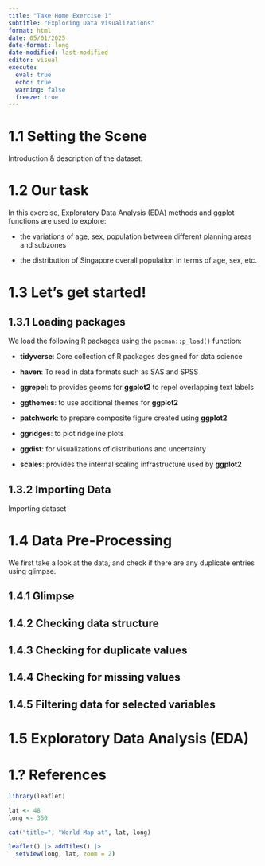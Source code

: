 ```yaml
---
title: "Take Home Exercise 1"
subtitle: "Exploring Data Visualizations"
format: html
date: 05/01/2025
date-format: long
date-modified: last-modified
editor: visual
execute:
  eval: true
  echo: true
  warning: false
  freeze: true
---
```


# 1.1 Setting the Scene

Introduction & description of the dataset.

# **1.2 Our task**

In this exercise, Exploratory Data Analysis (EDA) methods and ggplot functions are used to explore:

-   the variations of age, sex, population between different planning areas and subzones

-   the distribution of Singapore overall population in terms of age, sex, etc.

# 1.3 Let's get started!

## **1.3.1 Loading packages**

We load the following R packages using the `pacman::p_load()` function:

-   **tidyverse**: Core collection of R packages designed for data science

-   **haven**: To read in data formats such as SAS and SPSS

-   **ggrepel**: to provides geoms for **ggplot2** to repel overlapping text labels

-   **ggthemes**: to use additional themes for **ggplot2**

-   **patchwork**: to prepare composite figure created using **ggplot2**

-   **ggridges**: to plot ridgeline plots

-   **ggdist**: for visualizations of distributions and uncertainty

-   **scales**: provides the internal scaling infrastructure used by **ggplot2**

## 1.3.2 Importing Data

Importing dataset

# 1.4 Data Pre-Processing

We first take a look at the data, and check if there are any duplicate entries using glimpse.

## 1.4.1 Glimpse

## **1.4.2 Checking data structure**

## 1.4.3 Checking for duplicate values

## 1.4.4 **Checking for missing values**

## **1.4.5 Filtering data for selected variables**

# 1.5 Exploratory Data Analysis (EDA)

# 1.? References


```r
library(leaflet)

lat <- 48
long <- 350

cat("title=", "World Map at", lat, long)

leaflet() |> addTiles() |> 
  setView(long, lat, zoom = 2)
```
